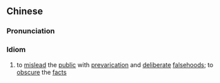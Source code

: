 {{also|混淆视听}}
==Chinese==
{{zh-forms|s=混淆视听|type=22}}

===Pronunciation===
{{zh-pron
|m=hùn淆shìtīng
|c=wan6 ngaau4 si6 ting3,wan6 ngaau4 si6 teng1,wan6 ngaau4 si6 ting1
|cat=cy
}}

===Idiom===
{{zh-idiom}}

# to [[mislead]] the [[public]] with [[prevarication]] and [[deliberate]] [[falsehood]]s; to [[obscure]] the [[fact]]s